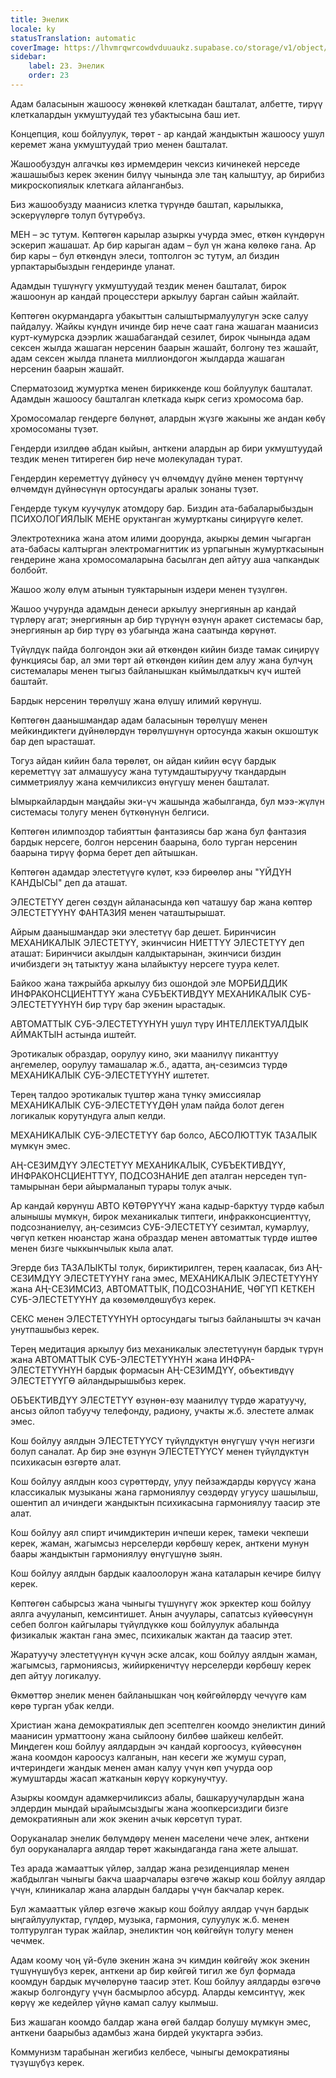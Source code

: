 ```yaml
---
title: Энелик
locale: ky
statusTranslation: automatic
coverImage: https://lhvmrqwrcowdvduuaukz.supabase.co/storage/v1/object/public/strapi-uploads/small_cover-educacion-fundamental.webp-2d51a7828a2b1309555be27f7e2a61a0.webp
sidebar:
    label: 23. Энелик
    order: 23
---
```

Адам баласынын жашоосу жөнөкөй клеткадан башталат, албетте, тирүү клеткалардын укмуштуудай тез убактысына баш иет.

Концепция, кош бойлуулук, төрөт - ар кандай жандыктын жашоосу ушул керемет жана укмуштуудай трио менен башталат.

Жашообуздун алгачкы көз ирмемдерин чексиз кичинекей нерседе жашашыбыз керек экенин билүү чынында эле таң калыштуу, ар бирибиз микроскопиялык клеткага айланганбыз.

Биз жашообузду маанисиз клетка түрүндө баштап, карылыкка, эскерүүлөргө толуп бүтүрөбүз.

МЕН – эс тутум. Көптөгөн карылар азыркы учурда эмес, өткөн күндөрүн эскерип жашашат. Ар бир карыган адам – бул үн жана көлөкө гана. Ар бир кары – бул өткөндүн элеси, топтолгон эс тутум, ал биздин урпактарыбыздын гендеринде уланат.

Адамдын түшүнүгү укмуштуудай тездик менен башталат, бирок жашоонун ар кандай процесстери аркылуу барган сайын жайлайт.

Көптөгөн окурмандарга убакыттын салыштырмалуулугун эске салуу пайдалуу. Жайкы күндүн ичинде бир нече саат гана жашаган маанисиз курт-кумурска дээрлик жашабагандай сезилет, бирок чынында адам сексен жылда жашаган нерсенин баарын жашайт, болгону тез жашайт, адам сексен жылда планета миллиондогон жылдарда жашаган нерсенин баарын жашайт.

Сперматозоид жумуртка менен бириккенде кош бойлуулук башталат. Адамдын жашоосу башталган клеткада кырк сегиз хромосома бар.

Хромосомалар гендерге бөлүнөт, алардын жүзгө жакыны же андан көбү хромосоманы түзөт.

Гендерди изилдөө абдан кыйын, анткени алардын ар бири укмуштуудай тездик менен титиреген бир нече молекуладан турат.

Гендердин кереметтүү дүйнөсү үч өлчөмдүү дүйнө менен төртүнчү өлчөмдүн дүйнөсүнүн ортосундагы аралык зонаны түзөт.

Гендерде тукум куучулук атомдору бар. Биздин ата-бабаларыбыздын ПСИХОЛОГИЯЛЫК МЕНЕ оруктанган жумуртканы сиңирүүгө келет.

Электротехника жана атом илими доорунда, акыркы демин чыгарган ата-бабасы калтырган электромагниттик из урпагынын жумурткасынын гендерине жана хромосомаларына басылган деп айтуу аша чапкандык болбойт.

Жашоо жолу өлүм атынын туяктарынын издери менен түзүлгөн.

Жашоо учурунда адамдын денеси аркылуу энергиянын ар кандай түрлөрү агат; энергиянын ар бир түрүнүн өзүнүн аракет системасы бар, энергиянын ар бир түрү өз убагында жана саатында көрүнөт.

Түйүлдүк пайда болгондон эки ай өткөндөн кийин бизде тамак сиңирүү функциясы бар, ал эми төрт ай өткөндөн кийин дем алуу жана булчуң системалары менен тыгыз байланышкан кыймылдаткыч күч иштей баштайт.

Бардык нерсенин төрөлүшү жана өлүшү илимий көрүнүш.

Көптөгөн даанышмандар адам баласынын төрөлүшү менен мейкиндиктеги дүйнөлөрдүн төрөлүшүнүн ортосунда жакын окшоштук бар деп ырасташат.

Тогуз айдан кийин бала төрөлөт, он айдан кийин өсүү бардык кереметтүү зат алмашуусу жана тутумдаштыруучу ткандардын симметриялуу жана кемчиликсиз өнүгүшү менен башталат.

Ымыркайлардын маңдайы эки-үч жашында жабылганда, бул мээ-жүлүн системасы толугу менен бүткөнүнүн белгиси.

Көптөгөн илимпоздор табияттын фантазиясы бар жана бул фантазия бардык нерсеге, болгон нерсенин баарына, боло турган нерсенин баарына тирүү форма берет деп айтышкан.

Көптөгөн адамдар элестетүүгө күлөт, кээ бирөөлөр аны "ҮЙДҮН КАНДЫСЫ" деп да аташат.

ЭЛЕСТЕТҮҮ деген сөздүн айланасында көп чаташуу бар жана көптөр ЭЛЕСТЕТҮҮНҮ ФАНТАЗИЯ менен чаташтырышат.

Айрым даанышмандар эки элестетүү бар дешет. Биринчисин МЕХАНИКАЛЫК ЭЛЕСТЕТҮҮ, экинчисин НИЕТТҮҮ ЭЛЕСТЕТҮҮ деп аташат: Биринчиси акылдын калдыктарынан, экинчиси биздин ичибиздеги эң татыктуу жана ылайыктуу нерсеге туура келет.

Байкоо жана тажрыйба аркылуу биз ошондой эле МОРБИДДИК ИНФРАКОНСЦИЕНТТҮҮ жана СУБЪЕКТИВДҮҮ МЕХАНИКАЛЫК СУБ-ЭЛЕСТЕТҮҮНҮН бир түрү бар экенин ырастадык.

АВТОМАТТЫК СУБ-ЭЛЕСТЕТҮҮНҮН ушул түрү ИНТЕЛЛЕКТУАЛДЫК АЙМАКТЫН астында иштейт.

Эротикалык образдар, оорулуу кино, эки маанилүү пиканттуу аңгемелер, оорулуу тамашалар ж.б., адатта, аң-сезимсиз түрдө МЕХАНИКАЛЫК СУБ-ЭЛЕСТЕТҮҮНҮ иштетет.

Терең талдоо эротикалык түштөр жана түнкү эмиссиялар МЕХАНИКАЛЫК СУБ-ЭЛЕСТЕТҮҮДӨН улам пайда болот деген логикалык корутундуга алып келди.

МЕХАНИКАЛЫК СУБ-ЭЛЕСТЕТҮҮ бар болсо, АБСОЛЮТТУК ТАЗАЛЫК мүмкүн эмес.

АҢ-СЕЗИМДҮҮ ЭЛЕСТЕТҮҮ МЕХАНИКАЛЫК, СУБЪЕКТИВДҮҮ, ИНФРАКОНСЦИЕНТТҮҮ, ПОДСОЗНАНИЕ деп аталган нерседен түп-тамырынан бери айырмаланып турары толук ачык.

Ар кандай көрүнүш АВТО КӨТӨРҮҮЧҮ жана кадыр-барктуу түрдө кабыл алынышы мүмкүн, бирок механикалык типтеги, инфракконсциенттүү, подсознаниелүү, аң-сезимсиз СУБ-ЭЛЕСТЕТҮҮ сезимтал, кумарлуу, чөгүп кеткен нюанстар жана образдар менен автоматтык түрдө иштөө менен бизге чыккынчылык кыла алат.

Эгерде биз ТАЗАЛЫКТЫ толук, бириктирилген, терең кааласак, биз АҢ-СЕЗИМДҮҮ ЭЛЕСТЕТҮҮНҮ гана эмес, МЕХАНИКАЛЫК ЭЛЕСТЕТҮҮНҮ жана АҢ-СЕЗИМСИЗ, АВТОМАТТЫК, ПОДСОЗНАНИЕ, ЧӨГҮП КЕТКЕН СУБ-ЭЛЕСТЕТҮҮНҮ да көзөмөлдөшүбүз керек.

СЕКС менен ЭЛЕСТЕТҮҮНҮН ортосундагы тыгыз байланышты эч качан унутпашыбыз керек.

Терең медитация аркылуу биз механикалык элестетүүнүн бардык түрүн жана АВТОМАТТЫК СУБ-ЭЛЕСТЕТҮҮНҮН жана ИНФРА-ЭЛЕСТЕТҮҮНҮН бардык формасын АҢ-СЕЗИМДҮҮ, объективдүү ЭЛЕСТЕТҮҮГӨ айландырышыбыз керек.

ОБЪЕКТИВДҮҮ ЭЛЕСТЕТҮҮ өзүнөн-өзү маанилүү түрдө жаратуучу, ансыз ойлоп табуучу телефонду, радиону, учакты ж.б. элестете алмак эмес.

Кош бойлуу аялдын ЭЛЕСТЕТҮҮСҮ түйүлдүктүн өнүгүшү үчүн негизги болуп саналат. Ар бир эне өзүнүн ЭЛЕСТЕТҮҮСҮ менен түйүлдүктүн психикасын өзгөртө алат.

Кош бойлуу аялдын кооз сүрөттөрдү, улуу пейзаждарды көрүүсү жана классикалык музыканы жана гармониялуу сөздөрдү угуусу шашылыш, ошентип ал ичиндеги жандыктын психикасына гармониялуу таасир эте алат.

Кош бойлуу аял спирт ичимдиктерин ичпеши керек, тамеки чекпеши керек, жаман, жагымсыз нерселерди көрбөшү керек, анткени мунун баары жандыктын гармониялуу өнүгүшүнө зыян.

Кош бойлуу аялдын бардык каалоолорун жана каталарын кечире билүү керек.

Көптөгөн сабырсыз жана чыныгы түшүнүгү жок эркектер кош бойлуу аялга ачууланып, кемсинтишет. Анын ачуулары, сапатсыз күйөөсүнүн себеп болгон кайгылары түйүлдүккө кош бойлуулук абалында физикалык жактан гана эмес, психикалык жактан да таасир этет.

Жаратуучу элестетүүнүн күчүн эске алсак, кош бойлуу аялдын жаман, жагымсыз, гармониясыз, жийиркеничтүү нерселерди көрбөшү керек деп айтуу логикалуу.

Өкмөттөр энелик менен байланышкан чоң көйгөйлөрдү чечүүгө кам көрө турган убак келди.

Христиан жана демократиялык деп эсептелген коомдо энеликтин диний маанисин урматтоону жана сыйлоону билбөө шайкеш келбейт. Миңдеген кош бойлуу аялдардын эч кандай коргоосуз, күйөөсүнөн жана коомдон кароосуз калганын, нан кесеги же жумуш сурап, ичтериндеги жандык менен аман калуу үчүн көп учурда оор жумуштарды жасап жатканын көрүү коркунучтуу.

Азыркы коомдун адамкерчиликсиз абалы, башкаруучулардын жана элдердин мындай ырайымсыздыгы жана жоопкерсиздиги бизге демократиянын али жок экенин ачык көрсөтүп турат.

Ооруканалар энелик бөлүмдөрү менен маселени чече элек, анткени бул ооруканаларга аялдар төрөт жакындаганда гана жете алышат.

Тез арада жамааттык үйлөр, залдар жана резиденциялар менен жабдылган чыныгы бакча шаарчалары өзгөчө жакыр кош бойлуу аялдар үчүн, клиникалар жана алардын балдары үчүн бакчалар керек.

Бул жамааттык үйлөр өзгөчө жакыр кош бойлуу аялдар үчүн бардык ыңгайлуулуктар, гүлдөр, музыка, гармония, сулуулук ж.б. менен толтурулган турак жайлар, энеликтин чоң көйгөйүн толугу менен чечмек.

Адам коому чоң үй-бүлө экенин жана эч кимдин көйгөйү жок экенин түшүнүшүбүз керек, анткени ар бир көйгөй тигил же бул формада коомдун бардык мүчөлөрүнө таасир этет. Кош бойлуу аялдарды өзгөчө жакыр болгондугу үчүн басмырлоо абсурд. Аларды кемсинтүү, жек көрүү же кедейлер үйүнө камап салуу кылмыш.

Биз жашаган коомдо балдар жана өгөй балдар болушу мүмкүн эмес, анткени баарыбыз адамбыз жана бирдей укуктарга ээбиз.

Коммунизм тарабынан жегибиз келбесе, чыныгы демократияны түзүшүбүз керек.

